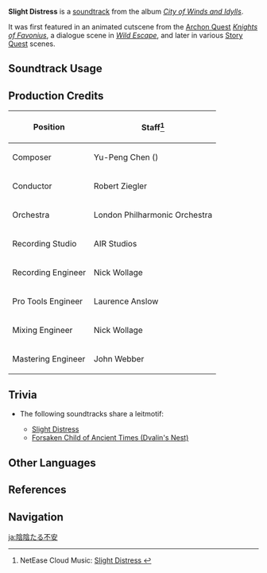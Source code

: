 {{Soundtrack Infobox
|image          = City of Winds and Idylls.png
|album          = City of Winds and Idylls
|disc           = 1
|number         = 23
|featured       =
|featured2      =
|featured3      =
|featured_disc  =
|featured_disc2 =
|featured_disc3 =
|youtube_id     = Ck_SZoMg7c0
|spotify_id     = 7xxW928MYNq4wwWXmbZbyM
|previous       = Storm Befalls
|next           = Tender Strength
}}
'''Slight Distress''' is a [[soundtrack]] from the album ''[[City of Winds and Idylls]]''.

It was first featured in an animated cutscene from the [[Archon Quest]] ''[[Knights of Favonius (Quest)|Knights of Favonius]]'', a dialogue scene in ''[[Wild Escape]]'', and later in various [[Story Quest]] scenes.

==Soundtrack Usage==
{{Soundtrack Usage
|quest = Knights of Favonius (Quest)//cutscene and dialogue;;Wild Escape;;Behind the Scenes;;Should You Be Trapped in a Windless Land (Quest);;The Fond Farewell;;Defender of Childhood Dreams;;Dishonorable Trial;;A Flower Blooms in a Prison;;Victory Banquet;;The Oni's Pride;;Jnagarbha Day;;Dream of Falling;;Unfathomable Defenses;;The Night-Bird Falls at the Curtain's Call;;A Thorough Investigation;;The Lone Isle Glimpsed Through Fog (Quest);;Stained Spots;;Birds in a Cage;;Vanquishing Phantoms;;Switcheroo;;Until the End of the World;;Top Note: Floral Debt;;The Funeral Parlor Has No Master, Yujing Terrace Calls the Troops
}}

==Production Credits==
{| class="wikitable"
! Position
! Staff<ref>NetEase Cloud Music: [https://music.163.com/#/song?id=1481390534 Slight Distress {{zh|淡淡的不安}}]</ref>
|-
! Composer
| Yu-Peng Chen ({{zh|陈致逸}})
|-
! Conductor
| Robert Ziegler
|-
! Orchestra
| London Philharmonic Orchestra
|-
! Recording Studio
| AIR Studios
|-
! Recording Engineer
| Nick Wollage
|-
! Pro Tools Engineer
| Laurence Anslow
|-
! Mixing Engineer
| Nick Wollage
|-
! Mastering Engineer
| John Webber
|}

==Trivia==
* <section begin="SlightDistressLeitmotif" />The following soundtracks share a leitmotif:
** [[Slight Distress]]
** [[Forsaken Child of Ancient Times (Dvalin's Nest)]] <section end="SlightDistressLeitmotif" />

==Other Languages==
{{Other Languages
|en      = Slight Distress
|zhs     = 淡淡的不安
|zhs_rm  = Dàndàn de Bù'ān
|zht     = 淡淡的不安
|zht_rm  = Dàndàn de Bù'ān
|zh_tl   = 
|ja      = 陰陰たる不安
|ja_rm   = In'in-taru Fuan
|ja_tl   = 
}}

==References==
{{Reflist}}

==Navigation==
{{Soundtrack Navbox|City of Winds and Idylls}}

[[ja:陰陰たる不安]]